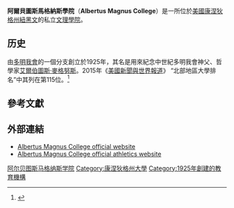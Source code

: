 {{Infobox university|
  name             = 阿爾貝圖斯馬格納斯學院<br />Albertus Magnus College |
  image            = AlbertusMagnusCollgeSeal.jpg |
  latin_name       = Collegium Alberti Magni |
  established      = 1925 |
type              = [[私立大學|私立]][[美國文理學院|文理學院]] |
  affiliation      = [[羅馬天主教|羅馬天主教]] |
  president        = Dr. Julia M. McNamara |
  city             = [[紐黑文_(康涅狄格州)|紐黑文]]|
  state            = [[康涅狄格州|康涅狄格州]]|
  country          = [[美國|美國]] |
  undergrad        = 1,200（全日制） |
  postgrad         = 270（全日制） | 
  campus           = {{convert|50|acre|m2}} |
  colors           = 藍色和白色 {{color box|#003D98}} {{color box|#FFFFFF}} |
  nickname         = Falcons |
  athletics        = [[NCAA|NCAA]] Division III – [[Great_Northeast_Athletic_Conference|GNAC]]；[[东部大学体育联盟|ECAC]] |
  affiliations     = [[天主教學院和大學協會|ACCU]]<br>[[獨立學院理事會|CIC]]<br>[[全國獨立學院和大學協會|NAICU]] |
  website          = [http://www.albertus.edu/ www.albertus.edu] |
}}
'''阿爾貝圖斯馬格納斯學院'''（'''Albertus Magnus College'''）是一所位於[[美國|美國]][[康涅狄格州|康涅狄格州]][[紐黑文_(康涅狄格州)|紐黑文]]的私立[[美國文理學院|文理學院]]。

==历史==
由[[多明我會|多明我會]]的一個分支創立於1925年，其名是用來紀念中世紀多明我會神父、哲學家[[艾爾伯圖斯·麥格努斯|艾爾伯圖斯·麥格努斯]]。2015年《[[美國新聞與世界報道|美國新聞與世界報道]]》 “北部地區大學排名”中其列在第115位。<ref>{{cite web|title=Regional University North Rankings|url=http://colleges.usnews.rankingsandreviews.com/best-colleges/saint-joseph-college-1409|publisher=[[美國新聞與世界報道|美國新聞與世界報道]]|accessdate=2015-01-24|archive-date=2016-10-25|archive-url=https://web.archive.org/web/20161025152140/http://colleges.usnews.rankingsandreviews.com/best-colleges/saint-joseph-college-1409|dead-url=no}}</ref>

==參考文獻==
{{reflist}}

==外部連結==
{{Commonscat|Albertus Magnus College|阿爾貝圖斯馬格納斯學院}} 
* [http://www.albertus.edu Albertus Magnus College official website] {{Wayback|url=http://www.albertus.edu/ |date=20210522064206 }}
* [http://athletics.albertus.edu Albertus Magnus College official athletics website] {{Webarchive|url=https://wayback.archive-it.org/all/20111105212429/http://athletics.albertus.edu/landing/index |date=2011-11-05 }}

{{康涅狄格州的大學和學院}}
{{Coord|41.332418|-72.923909|type:edu_region:US-CT|display=title}}
[[Category:阿尔贝图斯马格纳斯学院|]]
[[Category:康涅狄格州大學|Category:康涅狄格州大學]]
[[Category:1925年創建的教育機構|Category:1925年創建的教育機構]]